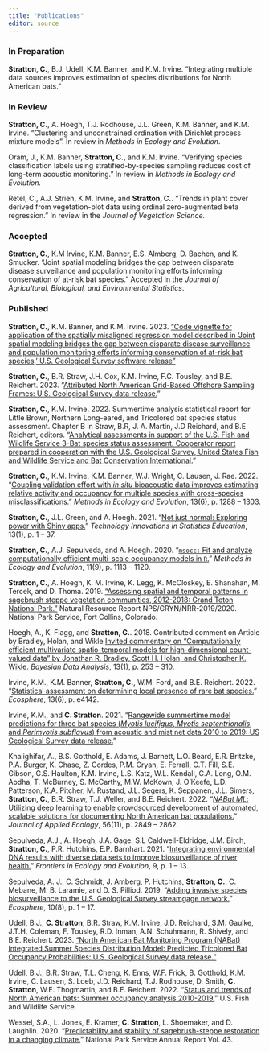 ```yaml
---
title: "Publications"
editor: source
---
```


### In Preparation

**Stratton, C.**, B.J. Udell, K.M. Banner, and K.M. Irvine. "Integrating multiple data sources improves estimation of species distributions for North American bats."

### In Review

**Stratton, C.**, A. Hoegh, T.J. Rodhouse, J.L. Green, K.M. Banner, and K.M. Irvine. "Clustering and unconstrained ordination with Dirichlet process mixture models". In review in *Methods in Ecology and Evolution*.

Oram, J., K.M. Banner, **Stratton, C.**, and K.M. Irvine. "Verifying species classification labels using stratified-by-species sampling reduces cost of long-term acoustic monitoring." In review in *Methods in Ecology and Evolution.*

Retel, C., A.J. Strien, K.M. Irvine, and **Stratton, C.**. "Trends in plant cover derived from vegetation-plot data using ordinal zero-augmented beta regression." In review in the *Journal of Vegetation Science.*

### Accepted

**Stratton, C.**, K.M Irvine, K.M. Banner, E.S. Almberg, D. Bachen, and K. Smucker. "Joint spatial modeling bridges the gap between disparate disease surveillance and population monitoring efforts informing conservation of at-risk bat species." Accepted in the *Journal of Agricultural, Biological, and Environmental Statistics*.

### Published

**Stratton, C.**, K.M. Banner, and K.M. Irvine. 2023. ["Code vignette for application of the spatially misaligned regression model described in 'Joint spatial modeling bridges the gap between disparate disease surveillance and population monitoring efforts informing conservation of at-risk bat species,' U.S. Geological Survey software release"](https://code.usgs.gov/usgs/norock/irvine_k/spatial-misalignment-application)

**Stratton, C.**, B.R. Straw, J.H. Cox, K.M. Irvine, F.C. Tousley, and B.E. Reichert. 2023. "[Attributed North American Grid-Based Offshore Sampling Frames: U.S. Geological Survey data release.](https://doi.org/10.5066/P9H8NEOY)"

**Stratton, C.**, K.M. Irvine. 2022. Summertime analysis statistical report for Little Brown, Northern Long-eared, and Tricolored bat species status assessment. Chapter B in Straw, B.R, J. A. Martin, J.D Reichard, and B.E Reichert, editors. "[Analytical assessments in support of the U.S. Fish and Wildlife Service 3-Bat species status assessment. Cooperator report prepared in cooperation with the U.S. Geological Survey, United States Fish and Wildlife Service and Bat Conservation International.](https://doi.org/10.7944/P9B4RWEU)"

**Stratton, C.**, K.M. Irvine, K.M. Banner, W.J. Wright, C. Lausen, J. Rae. 2022. "[Coupling validation effort with *in situ* bioacoustic data improves estimating relative activity and occupancy for multiple species with cross-species misclassifications.](https://doi.org/10.1111/2041-210X.13831)" *Methods in Ecology and Evolution*, 13(6), p. 1288 -- 1303.

**Stratton, C.**, J.L. Green, and A. Hoegh. 2021. "[Not just normal: Exploring power with Shiny apps.](https://doi.org/10.5070/T513146468)" *Technology Innovations in Statistics Education*, 13(1), p. 1 -- 37.

**Stratton, C.**, A.J. Sepulveda, and A. Hoegh. 2020. "[`msocc:` Fit and analyze computationally efficient multi-scale occupancy models in `R`.](https://doi.org/10.1111/2041-210X.13442)" *Methods in Ecology and Evolution*, 11(9), p. 1113 -- 1120.

**Stratton, C.**, A. Hoegh, K. M. Irvine, K. Legg, K. McCloskey, E. Shanahan, M. Tercek, and D. Thoma. 2019. ["Assessing spatial and temporal patterns in sagebrush steppe vegetation communities, 2012-2018: Grand Teton National Park."](https://irma.nps.gov/DataStore/DownloadFile/631136) Natural Resource Report NPS/GRYN/NRR-2019/2020. National Park Service, Fort Collins, Colorado. \vspace*{2mm}

Hoegh, A., K. Flagg, and **Stratton, C.**. 2018. Contributed comment on Article by Bradley, Holan, and Wikle [Invited commentary on "Computationally efficient multivariate spatio-temporal models for high-dimensional count-valued data" by Jonathan R. Bradley, Scott H. Holan, and Christopher K. Wikle.](https://eds.p.ebscohost.com/abstract?site=eds&scope=site&jrnl=19360975&AN=138950462&h=fupOc1pyeH8dv67mdPoRzhYvo96LS%2bzCYNHIjAcMPojnVBydkua%2fXFU6RanU78MDh8WNMlzPVI%2fBxvaUiWvg%2bw%3d%3d&crl=c&resultLocal=ErrCrlNoResults&resultNs=Ehost&crlhashurl=login.aspx%3fdirect%3dtrue%26profile%3dehost%26scope%3dsite%26authtype%3dcrawler%26jrnl%3d19360975%26AN%3d138950462) *Bayesian Data Analysis*, 13(1), p. 253 -- 310.

Irvine, K.M., K.M. Banner, **Stratton, C.**, W.M. Ford, and B.E. Reichert. 2022. "[Statistical assessment on determining local presence of rare bat species.](https://doi.org/10.1002/ecs2.4142)" *Ecosphere*, 13(6), p. e4142.

Irvine, K.M., and **C. Stratton**. 2021. "[Rangewide summertime model predictions for three bat species (*Myotis lucifigus*, *Myotis septentrionalis*, and *Perimyotis subflavus*) from acoustic and mist net data 2010 to 2019: US Geological Survey data release.](https://doi.org/10.5066/P9XZ8D6N.)"

Khalighifar, A., B.S. Gotthold, E. Adams, J. Barnett, L.O. Beard, E.R. Britzke, P.A. Burger, K. Chase, Z. Cordes, P.M. Cryan, E. Ferrall, C.T. Fill, S.E. Gibson, G.S. Haulton, K.M. Irvine, L.S. Katz, W.L. Kendall, C.A. Long, O.M. Aodha, T. McBurney, S. McCarthy, M.W. McKown, J. O'Keefe, L.D. Patterson, K.A. Pitcher, M. Rustand, J.L. Segers, K. Seppanen, J.L. Simers, **Stratton, C.**, B.R. Straw, T.J. Weller, and B.E. Reichert. 2022. "[*NABat ML*: Utilizing deep learning to enable crowdsourced development of automated, scalable solutions for documenting North American bat populations.](https://doi.org/10.1111/1365-2664.14280)" *Journal of Applied Ecology*, 56(11), p. 2849 -- 2862.

Sepulveda, A.J., A. Hoegh, J.A. Gage, S.L Caldwell-Eldridge, J.M. Birch, **Stratton, C.**, P.R. Hutchins, E.P. Barnhart. 2021. "[Integrating environmental DNA results with diverse data sets to improve biosurveillance of river health.](https://doi.org/10.3389/fevo.2021.620715)" *Frontiers in Ecology and Evolution*, 9, p. 1 -- 13.

Sepulveda, A. J., C. Schmidt, J. Amberg, P. Hutchins, **Stratton, C.**, C. Mebane, M. B. Laramie, and D. S. Pilliod. 2019. "[Adding invasive species biosurveillance to the U.S. Geological Survey streamgage network.](https://doi.org/10.1002/ecs2.2843)" *Ecosphere*, 10(8), p. 1 -- 17.

Udell, B.J., **C. Stratton**, B.R. Straw, K.M. Irvine, J.D. Reichard, S.M. Gaulke, J.T.H. Coleman, F. Tousley, R.D. Inman, A.N. Schuhmann, R. Shively, and B.E. Reichert. 2023. ["North American Bat Monitoring Program (NABat) Integrated Summer Species Distribution Model: Predicted Tricolored Bat Occupancy Probabilities: U.S. Geological Survey data release."](https://doi.org/10.5066/P9MV37I7)

Udell, B.J., B.R. Straw, T.L. Cheng, K. Enns, W.F. Frick, B. Gotthold, K.M. Irvine, C. Lausen, S. Loeb, J.D. Reichard, T.J. Rodhouse, D. Smith, **C. Stratton**, W.E. Thogmartin, and B.E. Reichert. 2022. "[Status and trends of North American bats: Summer occupancy analysis 2010-2019.](https://doi.org/10.5066/P92JGACB)" U.S. Fish and Wildlife Service.

Wessel, S.A., L. Jones, E. Kramer, **C. Stratton**, L. Shoemaker, and D. Laughlin. 2020. "[Predictability and stability of sagebrush-steppe restoration in a changing climate.](https://journals.uwyo.edu/index.php/uwnpsrc/article/view/6791/6301)" National Park Service Annual Report Vol. 43.
